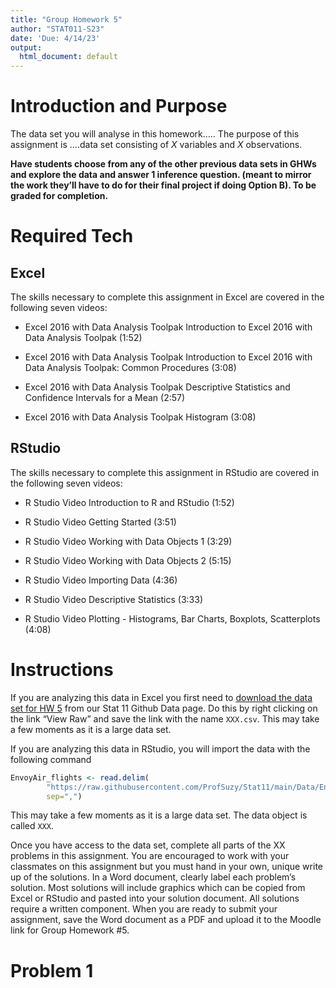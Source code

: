 ```yaml
---
title: "Group Homework 5"
author: "STAT011-S23"
date: 'Due: 4/14/23'
output:
  html_document: default
---
```


# Introduction and Purpose 

The data set you will analyse in this homework..... The purpose of this assignment is ....data set consisting of $X$ variables and $X$ observations. 

**Have students choose from any of the other previous data sets in GHWs and explore the data and answer 1 inference question. (meant to mirror the work they'll have to do for their final project if doing Option B). To be graded for completion.**




# Required Tech 

## Excel 

The skills necessary to complete this assignment in Excel are covered in the following seven videos:

* Excel 2016 with Data Analysis Toolpak Introduction to Excel 2016 with Data Analysis Toolpak (1:52)

* Excel 2016 with Data Analysis Toolpak Introduction to Excel 2016 with Data Analysis Toolpak: Common Procedures (3:08)

* Excel 2016 with Data Analysis Toolpak Descriptive Statistics and Confidence Intervals for a Mean (2:57)

* Excel 2016 with Data Analysis Toolpak Histogram (3:08)


## RStudio

The skills necessary to complete this assignment in RStudio are covered in the following seven videos:

* R Studio Video Introduction to R and RStudio  (1:52)

* R Studio Video Getting Started (3:51)

* R Studio Video Working with Data Objects 1 (3:29)

* R Studio Video Working with Data Objects 2 (5:15)

* R Studio Video Importing Data (4:36)

* R Studio Video Descriptive Statistics (3:33)

* R Studio Video Plotting - Histograms, Bar Charts, Boxplots, Scatterplots (4:08)


# Instructions

If you are analyzing this data in Excel you first need to [download the data set for HW 5](https://github.com/ProfSuzy/Stat11/blob/main/Data/EnvoyAir_flights.txt) from our Stat 11 Github Data page. Do this by right clicking on the link "View Raw" and save the link with the name `XXX.csv`. This may take a few moments as it is a large data set.

If you are analyzing this data in RStudio, you will import the data with the following command
```r
EnvoyAir_flights <- read.delim(
        "https://raw.githubusercontent.com/ProfSuzy/Stat11/main/Data/EnvoyAir_flights.txt",
        sep=",")
```
This may take a few moments as it is a large data set. The data object is called `XXX`. 

Once you have access to the data set, complete all parts of the XX problems in this assignment. You are encouraged to work with your classmates on this assignment but you must hand in your own, unique write up of the solutions. In a Word document, clearly label each problem's solution. Most solutions will include graphics which can be copied from Excel or RStudio and pasted into your solution document. All solutions require a written component. When you are ready to submit your assignment, save the Word document as a PDF and upload it to the Moodle link for Group Homework \#5.


# Problem 1 